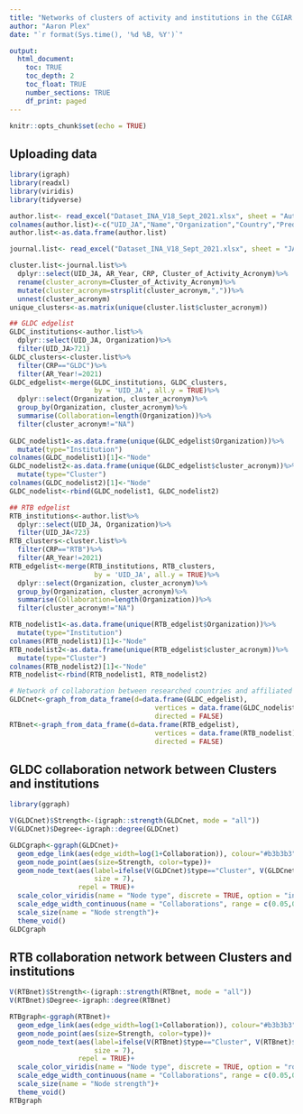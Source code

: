 ---
title: "Networks of clusters of activity and institutions in the CGIAR research programs on the GLDC and RTB"
author: "Aaron Plex"
date: "`r format(Sys.time(), '%d %B, %Y')`"

output:
  html_document:
    toc: TRUE
    toc_depth: 2
    toc_float: TRUE
    number_sections: TRUE
    df_print: paged
---

```{r setup, include=FALSE}
knitr::opts_chunk$set(echo = TRUE)
```

## Uploading data

```{r, message=FALSE, warning=FALSE}
library(igraph)
library(readxl)
library(viridis)
library(tidyverse)

author.list<- read_excel("Dataset_INA_V18_Sept_2021.xlsx", sheet = "Authors_list")
colnames(author.list)<-c("UID_JA","Name","Organization","Country","PredictedGender","GenderAccuracy")
author.list<-as.data.frame(author.list)

journal.list<- read_excel("Dataset_INA_V18_Sept_2021.xlsx", sheet = "JA_list")

cluster.list<-journal.list%>%
  dplyr::select(UID_JA, AR_Year, CRP, Cluster_of_Activity_Acronym)%>%
  rename(cluster_acronym=Cluster_of_Activity_Acronym)%>%
  mutate(cluster_acronym=strsplit(cluster_acronym,","))%>%
  unnest(cluster_acronym)
unique_clusters<-as.matrix(unique(cluster.list$cluster_acronym))

## GLDC edgelist
GLDC_institutions<-author.list%>%
  dplyr::select(UID_JA, Organization)%>%
  filter(UID_JA>721)
GLDC_clusters<-cluster.list%>%
  filter(CRP=="GLDC")%>%
  filter(AR_Year!=2021)
GLDC_edgelist<-merge(GLDC_institutions, GLDC_clusters, 
                     by = 'UID_JA', all.y = TRUE)%>%
  dplyr::select(Organization, cluster_acronym)%>%
  group_by(Organization, cluster_acronym)%>%
  summarise(Collaboration=length(Organization))%>%
  filter(cluster_acronym!="NA")
  
GLDC_nodelist1<-as.data.frame(unique(GLDC_edgelist$Organization))%>%
  mutate(type="Institution")
colnames(GLDC_nodelist1)[1]<-"Node"
GLDC_nodelist2<-as.data.frame(unique(GLDC_edgelist$cluster_acronym))%>%
  mutate(type="Cluster")
colnames(GLDC_nodelist2)[1]<-"Node"
GLDC_nodelist<-rbind(GLDC_nodelist1, GLDC_nodelist2)

## RTB edgelist
RTB_institutions<-author.list%>%
  dplyr::select(UID_JA, Organization)%>%
  filter(UID_JA<723)
RTB_clusters<-cluster.list%>%
  filter(CRP=="RTB")%>%
  filter(AR_Year!=2021)
RTB_edgelist<-merge(RTB_institutions, RTB_clusters, 
                     by = 'UID_JA', all.y = TRUE)%>%
  dplyr::select(Organization, cluster_acronym)%>%
  group_by(Organization, cluster_acronym)%>%
  summarise(Collaboration=length(Organization))%>%
  filter(cluster_acronym!="NA")

RTB_nodelist1<-as.data.frame(unique(RTB_edgelist$Organization))%>%
  mutate(type="Institution")
colnames(RTB_nodelist1)[1]<-"Node"
RTB_nodelist2<-as.data.frame(unique(RTB_edgelist$cluster_acronym))%>%
  mutate(type="Cluster")
colnames(RTB_nodelist2)[1]<-"Node"
RTB_nodelist<-rbind(RTB_nodelist1, RTB_nodelist2)
```


```{r}
# Network of collaboration between researched countries and affiliated country
GLDCnet<-graph_from_data_frame(d=data.frame(GLDC_edgelist),
                                    vertices = data.frame(GLDC_nodelist),
                                    directed = FALSE)
RTBnet<-graph_from_data_frame(d=data.frame(RTB_edgelist),
                                    vertices = data.frame(RTB_nodelist),
                                    directed = FALSE)
```


## GLDC collaboration network between Clusters and institutions
```{r, fig.width=6, fig.height=6, dpi=400}
library(ggraph)

V(GLDCnet)$Strength<-(igraph::strength(GLDCnet, mode = "all"))
V(GLDCnet)$Degree<-igraph::degree(GLDCnet)

GLDCgraph<-ggraph(GLDCnet)+
  geom_edge_link(aes(edge_width=log(1+Collaboration)), colour="#b3b3b3")+
  geom_node_point(aes(size=Strength, color=type))+
  geom_node_text(aes(label=ifelse(V(GLDCnet)$type=="Cluster", V(GLDCnet)$name, NA),
                     size = 7),
                 repel = TRUE)+
  scale_color_viridis(name = "Node type", discrete = TRUE, option = "inferno", begin = 0.3, end = 0.8)+
  scale_edge_width_continuous(name = "Collaborations", range = c(0.05,0.8))+
  scale_size(name = "Node strength")+
  theme_void()
GLDCgraph
```

## RTB collaboration network between Clusters and institutions
```{r, fig.width=6, fig.height=6, dpi=400}
V(RTBnet)$Strength<-(igraph::strength(RTBnet, mode = "all"))
V(RTBnet)$Degree<-igraph::degree(RTBnet)

RTBgraph<-ggraph(RTBnet)+
  geom_edge_link(aes(edge_width=log(1+Collaboration)), colour="#b3b3b3")+
  geom_node_point(aes(size=Strength, color=type))+
  geom_node_text(aes(label=ifelse(V(RTBnet)$type=="Cluster", V(RTBnet)$name, NA),
                     size = 7),
                 repel = TRUE)+
  scale_color_viridis(name = "Node type", discrete = TRUE, option = "rocket", begin = 0.3, end = 0.8)+
  scale_edge_width_continuous(name = "Collaborations", range = c(0.05,0.6))+
  scale_size(name = "Node strength")+
  theme_void()
RTBgraph
```



